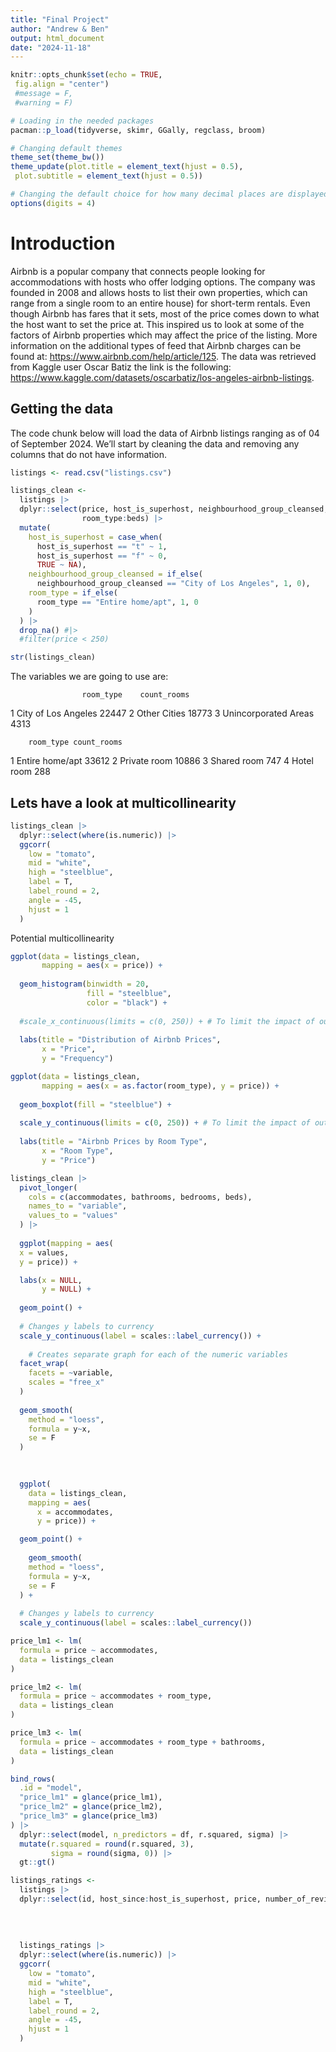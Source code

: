 ```yaml
---
title: "Final Project"
author: "Andrew & Ben"
output: html_document
date: "2024-11-18"
---
```


```r
knitr::opts_chunk$set(echo = TRUE,
 fig.align = "center")
 #message = F,
 #warning = F)

# Loading in the needed packages
pacman::p_load(tidyverse, skimr, GGally, regclass, broom)

# Changing default themes
theme_set(theme_bw())
theme_update(plot.title = element_text(hjust = 0.5),
 plot.subtitle = element_text(hjust = 0.5))

# Changing the default choice for how many decimal places are displayed
options(digits = 4)
```

# Introduction
Airbnb is a popular company that connects people looking for accommodations with hosts who offer lodging options. The company was founded in 2008 and allows hosts to list their own properties, which can range from a single room to an entire house) for short-term rentals. Even though Airbnb has fares that it sets, most of the price comes down to what the host want to set the price at. This inspired us to look at some of the factors of Airbnb properties which may affect the price of the listing. More information on the additional types of feed that Airbnb charges can be found at: <https://www.airbnb.com/help/article/125>. The data was retrieved from Kaggle user Oscar Batiz the link is the following: <https://www.kaggle.com/datasets/oscarbatiz/los-angeles-airbnb-listings>.

## Getting the data
The code chunk below will load the data of Airbnb listings ranging as of 04 of September 2024. We'll start by cleaning the data and removing any columns that do not have information. 
```r
listings <- read.csv("listings.csv")

listings_clean <- 
  listings |> 
  dplyr::select(price, host_is_superhost, neighbourhood_group_cleansed,
                room_type:beds) |> 
  mutate(
    host_is_superhost = case_when(
      host_is_superhost == "t" ~ 1,
      host_is_superhost == "f" ~ 0,
      TRUE ~ NA),
    neighbourhood_group_cleansed = if_else(
      neighbourhood_group_cleansed == "City of Los Angeles", 1, 0),
    room_type = if_else(
      room_type == "Entire home/apt", 1, 0
    )
  ) |> 
  drop_na() #|> 
  #filter(price < 250)

str(listings_clean)
```

The variables we are going to use are: 


                    room_type    count_rooms
1          City of Los Angeles       22447
2                 Other Cities       18773
3         Unincorporated Areas        4313

        room_type count_rooms
1 Entire home/apt       33612
2    Private room       10886
3     Shared room         747
4      Hotel room         288

## Lets have a look at multicollinearity
```r

listings_clean |> 
  dplyr::select(where(is.numeric)) |> 
  ggcorr(
    low = "tomato",
    mid = "white",
    high = "steelblue",
    label = T,
    label_round = 2,
    angle = -45,
    hjust = 1
  )

```
Potential multicollinearity


```r
ggplot(data = listings_clean, 
       mapping = aes(x = price)) +
  
  geom_histogram(binwidth = 20, 
                 fill = "steelblue", 
                 color = "black") +
  
  #scale_x_continuous(limits = c(0, 250)) + # To limit the impact of outliers
  
  labs(title = "Distribution of Airbnb Prices",
       x = "Price", 
       y = "Frequency")

```

```r
ggplot(data = listings_clean,
       mapping = aes(x = as.factor(room_type), y = price)) +
  
  geom_boxplot(fill = "steelblue") +
  
  scale_y_continuous(limits = c(0, 250)) + # To limit the impact of outliers
    
  labs(title = "Airbnb Prices by Room Type",
       x = "Room Type", 
       y = "Price")

```

```r
listings_clean |> 
  pivot_longer(
    cols = c(accommodates, bathrooms, bedrooms, beds), 
    names_to = "variable",
    values_to = "values"
  ) |> 
  
  ggplot(mapping = aes(
  x = values, 
  y = price)) +

  labs(x = NULL, 
       y = NULL) +
  
  geom_point() +
  
  # Changes y labels to currency
  scale_y_continuous(label = scales::label_currency()) +
  
    # Creates separate graph for each of the numeric variables
  facet_wrap(
    facets = ~variable,
    scales = "free_x"
  )
  
  geom_smooth(
    method = "loess",
    formula = y~x,
    se = F
  ) 
  
  

```

```r
  ggplot(
    data = listings_clean,
    mapping = aes(
      x = accommodates, 
      y = price)) +

  geom_point() +
  
    geom_smooth(
    method = "loess",
    formula = y~x,
    se = F
  ) +
  
  # Changes y labels to currency
  scale_y_continuous(label = scales::label_currency())
```

```r
price_lm1 <- lm(
  formula = price ~ accommodates, 
  data = listings_clean
)

price_lm2 <- lm(
  formula = price ~ accommodates + room_type,
  data = listings_clean
)

price_lm3 <- lm(
  formula = price ~ accommodates + room_type + bathrooms,
  data = listings_clean
)

```

```r
bind_rows(
  .id = "model",
  "price_lm1" = glance(price_lm1),
  "price_lm2" = glance(price_lm2),
  "price_lm3" = glance(price_lm3)
) |> 
  dplyr::select(model, n_predictors = df, r.squared, sigma) |> 
  mutate(r.squared = round(r.squared, 3),
         sigma = round(sigma, 0)) |> 
  gt::gt()


```

```r
listings_ratings <- 
  listings |> 
  dplyr::select(id, host_since:host_is_superhost, price, number_of_reviews:review_scores_rating)
  
  
  
  
  listings_ratings |> 
  dplyr::select(where(is.numeric)) |> 
  ggcorr(
    low = "tomato",
    mid = "white",
    high = "steelblue",
    label = T,
    label_round = 2,
    angle = -45,
    hjust = 1
  )
  
```